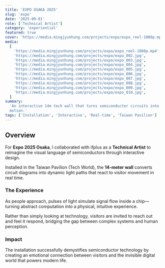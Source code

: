 ```yaml
---
title: 'EXPO OSAKA 2025'
slug: 'expo'
date: '2025-09-01'
role: ['Technical Artist']
category: 'experiential'
featured: true
cover: 'https://media.mingjyunhung.com/projects/expo/expo_reel-1080p.mp4'
media:
  [
    'https://media.mingjyunhung.com/projects/expo/expo_reel-1080p.mp4',
    'https://media.mingjyunhung.com/projects/expo/expo_002.jpg',
    'https://media.mingjyunhung.com/projects/expo/expo_003.jpg',
    'https://media.mingjyunhung.com/projects/expo/expo_004.jpg',
    'https://media.mingjyunhung.com/projects/expo/expo_005.jpg',
    'https://media.mingjyunhung.com/projects/expo/expo_006.jpg',
    'https://media.mingjyunhung.com/projects/expo/expo_007.jpg',
    'https://media.mingjyunhung.com/projects/expo/expo_008.jpg',
    'https://media.mingjyunhung.com/projects/expo/expo_009.jpg',
    'https://media.mingjyunhung.com/projects/expo/expo_010.jpg',
  ]
summary:
  'An interactive 14m tech wall that turns semiconductor circuits into gesture-responsive light and
  motion.'
tags: ['Installation', 'Interactive', 'Real-time', 'Taiwan Pavilion']
---
```


## Overview

For **Expo 2025 Osaka**, I collaborated with ifplus as a **Technical Artist** to reimagine the
visual language of semiconductors through interactive design.

Installed in the Taiwan Pavilion (Tech World), the **14-meter wall** converts circuit diagrams into
dynamic light paths that react to visitor movement in real time.

### The Experience

As people approach, pulses of light simulate signal flow inside a chip—turning abstract computation
into a physical, intuitive experience.

Rather than simply looking at technology, visitors are invited to reach out and feel it respond,
bridging the gap between complex systems and human perception.

### Impact

The installation successfully demystifies semiconductor technology by creating an emotional
connection between visitors and the invisible digital world that powers modern life.
